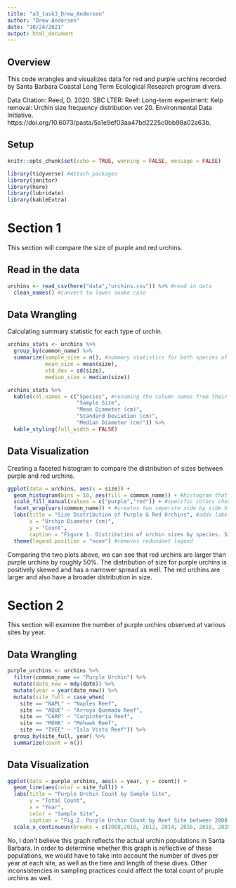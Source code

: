 ```yaml
---
title: "a3_task3_Drew_Andersen"
author: "Drew Andersen"
date: "10/24/2021"
output: html_document
---
```

## Overview
This code wrangles and visualizes data for red and purple urchins recorded by Santa Barbara Coastal Long Term Ecological Research program divers.

Data Citation: Reed, D. 2020. SBC LTER: Reef: Long-term experiment: Kelp removal: Urchin size frequency distribution ver 20. Environmental Data Initiative. https://doi.org/10.6073/pasta/5a1e9ef03aa47bd2225c0bb98a02a63b. 

## Setup
```r
knitr::opts_chunk$set(echo = TRUE, warning = FALSE, message = FALSE)

library(tidyverse) #Attach packages
library(janitor)
library(here)
library(lubridate)
library(kableExtra)
```

# Section 1
This section will compare the size of purple and red urchins.

## Read in the data
```r
urchins <- read_csv(here("data","urchins.csv")) %>% #read in data
  clean_names() #convert to lower snake case
```

## Data Wrangling 
Calculating summary statistic for each type of urchin.
```r
urchins_stats <- urchins %>% 
  group_by(common_name) %>% 
  summarize(sample_size = n(), #summary statistics for both species of urchin
            mean_size = mean(size),
            std_dev = sd(size),
            median_size = median(size))

urchins_stats %>% 
  kable(col.names = c("Species", #renaming the column names from their variable names
                      "Sample Size", 
                      "Mean Diameter (cm)",
                      "Standard Deviation (cm)",
                      "Median Diameter (cm)")) %>% 
  kable_styling(full_width = FALSE)
```

## Data Visualization
Creating a faceted histogram to compare the distribution of sizes between purple and red urchins.

```r
ggplot(data = urchins, aes(x = size)) +
  geom_histogram(bins = 10, aes(fill = common_name)) + #histogram that is colored according to the common_name
  scale_fill_manual(values = c("purple","red")) + #specific colors chosen
  facet_wrap(vars(common_name)) + #creates two seperate side by side histograms
  labs(title = "Size Distribution of Purple & Red Urchins", #adds labels/titles
       x = "Urchin Diameter (cm)",
       y = "Count",
       caption = "Figure 1. Distribution of urchin sizes by species. Size is recorded by measuring the urchin's diameter to the nearest 0.5 cm") +
  theme(legend.position = "none") #removes redundant legend 
```
Comparing the two plots above, we can see that red urchins are larger than purple urchins by roughly 50%. The distribution of size for purple urchins is positively skewed and has a narrower spread as well. The red urchins are larger and also have a broader distribution in size. 

# Section 2
This section will examine the number of purple urchins observed at various sites by year.

## Data Wrangling
```r
purple_urchins <- urchins %>% 
  filter(common_name == "Purple Urchin") %>% 
  mutate(date_new = mdy(date)) %>% 
  mutate(year = year(date_new)) %>% 
  mutate(site_full = case_when(
    site == "NAPL" ~ "Naples Reef",
    site == "AQUE" ~ "Arroyo Quemado Reef",
    site == "CARP" ~ "Carpinteria Reef",
    site == "MOHK" ~ "Mohawk Reef",
    site == "IVEE" ~ "Isla Vista Reef")) %>% 
  group_by(site_full, year) %>% 
  summarize(count = n())
```

## Data Visualization 
```r
ggplot(data = purple_urchins, aes(x = year, y = count)) +
  geom_line(aes(color = site_full)) +
  labs(title = "Purple Urchin Count by Sample Site",
       y = "Total Count",
       x = "Year",
       color = "Sample Site",
       caption = "Fig 2. Purple Urchin Count by Reef Site between 2008-2020") +
  scale_x_continuous(breaks = c(2008,2010, 2012, 2014, 2016, 2018, 2020))
```
No, I don't believe this graph reflects the actual urchin populations in Santa Barbara. In order to determine whether this graph is reflective of these populations, we would have to take into account the number of dives per year at each site, as well as the time and length of these dives. Other inconsistencies in sampling practices could affect the total count of pruple urchins as well.

